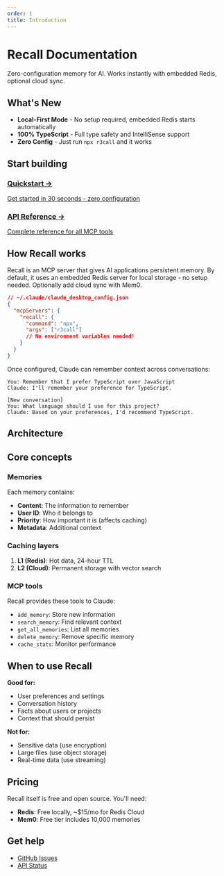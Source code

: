 ```yaml
---
order: 1
title: Introduction
---
```


# Recall Documentation

Zero-configuration memory for AI. Works instantly with embedded Redis, optional cloud sync.

## What's New

- **Local-First Mode** - No setup required, embedded Redis starts automatically
- **100% TypeScript** - Full type safety and IntelliSense support
- **Zero Config** - Just run `npx r3call` and it works

## Start building

<div className="grid grid-cols-1 md:grid-cols-2 gap-4 mt-8">
  <a href="/docs/quickstart" className="block p-6 rounded-lg border border-white/10 hover:border-white/20 transition-colors">
    <h3 className="text-lg font-medium text-white mb-2">Quickstart →</h3>
    <p className="text-gray-400 text-sm">Get started in 30 seconds - zero configuration</p>
  </a>

  <a href="/docs/api-reference" className="block p-6 rounded-lg border border-white/10 hover:border-white/20 transition-colors">
    <h3 className="text-lg font-medium text-white mb-2">API Reference →</h3>
    <p className="text-gray-400 text-sm">Complete reference for all MCP tools</p>
  </a>
</div>

## How Recall works

Recall is an MCP server that gives AI applications persistent memory. By default, it uses an embedded Redis server for local storage - no setup needed. Optionally add cloud sync with Mem0.

```json
// ~/.claude/claude_desktop_config.json
{
  "mcpServers": {
    "recall": {
      "command": "npx",
      "args": ["r3call"]
      // No environment variables needed!
    }
  }
}
```

Once configured, Claude can remember context across conversations:

```
You: Remember that I prefer TypeScript over JavaScript
Claude: I'll remember your preference for TypeScript.

[New conversation]
You: What language should I use for this project?
Claude: Based on your preferences, I'd recommend TypeScript.
```

## Architecture


<ArchitectureDiagram />

## Core concepts

### Memories
Each memory contains:
- **Content**: The information to remember
- **User ID**: Who it belongs to
- **Priority**: How important it is (affects caching)
- **Metadata**: Additional context

### Caching layers
1. **L1 (Redis)**: Hot data, 24-hour TTL
2. **L2 (Cloud)**: Permanent storage with vector search

### MCP tools
Recall provides these tools to Claude:
- `add_memory`: Store new information
- `search_memory`: Find relevant context
- `get_all_memories`: List all memories
- `delete_memory`: Remove specific memory
- `cache_stats`: Monitor performance

## When to use Recall

**Good for:**
- User preferences and settings
- Conversation history
- Facts about users or projects
- Context that should persist

**Not for:**
- Sensitive data (use encryption)
- Large files (use object storage)
- Real-time data (use streaming)

## Pricing

Recall itself is free and open source. You'll need:
- **Redis**: Free locally, ~$15/mo for Redis Cloud
- **Mem0**: Free tier includes 10,000 memories

## Get help

- [GitHub Issues](https://github.com/n3wth/recall/issues)
- [API Status](https://status.mem0.ai)